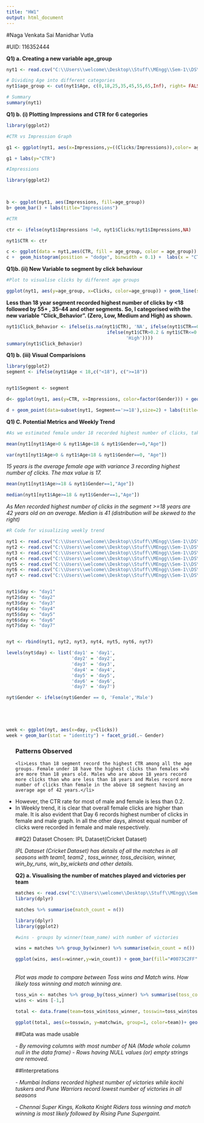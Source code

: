 ---
title: "HW1"
output: html_document
---
#Naga Venkata Sai Manidhar Vutla

#UID: 116352444


**Q1) a. Creating a new variable age_group**
```{r}
nyt1 <- read.csv("C:\\Users\\welcome\\Desktop\\Stuff\\MEngg\\Sem-1\\DS\\nyt1.csv")

# Dividing Age into different categories
nyt1$age_group <- cut(nyt1$Age, c(0,18,25,35,45,55,65,Inf), right= FALSE, labels = c("<18","18-24","25-34","35-44","45-54","55-64","65+"))

# Summary
summary(nyt1)

```


**Q1) b. (i) Plotting Impressions and CTR for 6 categories**

```{r}

library(ggplot2)

#CTR vs Impression Graph

g1 <- ggplot(nyt1, aes(x=Impressions,y=((Clicks/Impressions)),color= age_group)) +geom_point(size = 2) + labs(title="CTR vs Impressions")

g1 + labs(y="CTR")

```






``` {r}
#Impressions

library(ggplot2)

 

b <- ggplot(nyt1, aes(Impressions, fill=age_group))
b+ geom_bar() + labs(title="Impressions")

```

```{r}

#CTR  

ctr <- ifelse(nyt1$Impressions !=0, nyt1$Clicks/nyt1$Impressions,NA)

nyt1$CTR <- ctr

c <- ggplot(data = nyt1,aes(CTR, fill = age_group, color = age_group))
c +  geom_histogram(position = "dodge", binwidth = 0.1) +  labs(x = "CTR",title="CTR")

```
**Q1)b. (ii) New Variable to segment by click behaviour**

``` {r}
#Plot to visualise clicks by different age groups

ggplot(nyt1, aes(y=age_group, x=Clicks, color=age_group)) + geom_line(size=2) + theme_bw()


```
**Less than 18 year segment recorded highest number of clicks by <18 followed by 55+ , 35-44 and other segments.** 
**So, I categorised with the new variable "Click_Behavior". (Zero, Low, Medium and High) as shown.**


```{r}
nyt1$Click_Behavior <- ifelse(is.na(nyt1$CTR), 'NA', ifelse(nyt1$CTR==0, 'Zero',ifelse(nyt1$CTR>0 & nyt1$CTR<=0.2, 'Low', 
                                     ifelse(nyt1$CTR>0.2 & nyt1$CTR<=0.4, 'Medium',
                                            'High'))))
summary(nyt1$Click_Behavior)
```

**Q1) b. (iii) Visual Comparisions**

```{r}
library(ggplot2)
segment <- ifelse(nyt1$Age < 18,c("<18"), c(">=18")) 


nyt1$Segment <- segment

d<- ggplot(nyt1, aes(y=CTR, x=Impressions, color=factor(Gender))) + geom_point(data=subset(nyt1, Segment=='<18'),size=2) + labs(title="<18 Male vs Female", y="CTR", color="Gender") 

d + geom_point(data=subset(nyt1, Segment=='>=18'),size=2) + labs(title="<18 Male vs Female and >=18 Male and Female Clicks", y="CTR", color="Gender") +scale_color_manual(labels = c("Female", "Male"), values = c("blue", "red")) + facet_grid(.~ Segment)

```

**Q1) C. Potential Metrics and Weekly Trend**
```{r}
#As we estimated female under 18 recorded highest number of clicks, taking their mean would estimate their age on an average. (Taking age>0)

mean(nyt1[nyt1$Age>0 & nyt1$Age<18 & nyt1$Gender==0,"Age"])
```

``` {r}
var(nyt1[nyt1$Age>0 & nyt1$Age<18 & nyt1$Gender==0, "Age"])

```
*15 years is the average female age with variance 3 recording highest number of clicks. The max value is 17.*

``` {r}
mean(nyt1[nyt1$Age>=18 & nyt1$Gender==1,"Age"])

```

``` {r}

median(nyt1[nyt1$Age>=18 & nyt1$Gender==1,"Age"])

```

*As Men recorded highest number of clicks in the segment >=18 years are 42 years old on an average. Median is 41 (distribution will be skewed to the right) *

```{r}

#R Code for visualizing weekly trend

nyt1 <- read.csv("C:\\Users\\welcome\\Desktop\\Stuff\\MEngg\\Sem-1\\DS\\nyt1.csv")
nyt2 <- read.csv("C:\\Users\\welcome\\Desktop\\Stuff\\MEngg\\Sem-1\\DS\\nyt2.csv")
nyt3 <- read.csv("C:\\Users\\welcome\\Desktop\\Stuff\\MEngg\\Sem-1\\DS\\nyt3.csv")
nyt4 <- read.csv("C:\\Users\\welcome\\Desktop\\Stuff\\MEngg\\Sem-1\\DS\\nyt4.csv")
nyt5 <- read.csv("C:\\Users\\welcome\\Desktop\\Stuff\\MEngg\\Sem-1\\DS\\nyt5.csv")
nyt6 <- read.csv("C:\\Users\\welcome\\Desktop\\Stuff\\MEngg\\Sem-1\\DS\\nyt6.csv")
nyt7 <- read.csv("C:\\Users\\welcome\\Desktop\\Stuff\\MEngg\\Sem-1\\DS\\nyt7.csv")


nyt1$day <- "day1"
nyt2$day <- "day2"
nyt3$day <- "day3"
nyt4$day <- "day4"
nyt5$day <- "day5"
nyt6$day <- "day6"
nyt7$day <- "day7"


nyt <- rbind(nyt1, nyt2, nyt3, nyt4, nyt5, nyt6, nyt7)

levels(nyt$day) <- list('day1' = 'day1',
                        'day2' = 'day2',
                        'day3' = 'day3',
                        'day4' = 'day4',
                        'day5' = 'day5',
                        'day6' = 'day6',
                        'day7' = 'day7')

nyt$Gender <- ifelse(nyt$Gender == 0, 'Female','Male')





week <- ggplot(nyt, aes(x=day, y=Clicks))
week + geom_bar(stat = "identity") + facet_grid(.~ Gender) 
```

<ul><h3>Patterns Observed</h3>

	<li>Less than 18 segment record the highest CTR among all the age groups. Female under 18 have the highest clicks than females who are more than 18 years old. Males who are above 18 years record more clicks than who are less than 18 years and Males record more number of clicks than female in the above 18 segment having an average age of 42 years.</li>

<li>However, the CTR rate for most of male and female is less than 0.2.</li> 

<li>In Weekly trend, it is clear that overall female clicks are higher than male. It is also evident that Day 6 records highest number of clicks in female and male graph. In all the other days, almost equal number of clicks were recorded in female and male respectively.</li>


##Q2) Dataset Chosen: IPL Dataset(Cricket Dataset)

*IPL Dataset (Cricket Dataset) has details of all the matches in all seasons with team1, team2 , toss_winner, toss_decision, winner, win_by_runs, win_by_wickets and other details.*

**Q2) a. Visualising the number of matches played and victories per team**

``` {r}

matches <- read.csv("C:\\Users\\welcome\\Desktop\\Stuff\\MEngg\\Sem-1\\DS\\matches.csv")
library(dplyr)

matches %>% summarise(match_count = n())

```


```{r}


library(dplyr)
library(ggplot2)

#wins - groups by winner(team_name) with number of victories

wins = matches %>% group_by(winner) %>% summarise(win_count = n())

ggplot(wins, aes(x=winner,y=win_count)) + geom_bar(fill="#0073C2FF", stat="identity") + geom_text(aes(label=win_count), hjust= -0.3) +  coord_flip()

```
<br>*Plot was made to compare between Toss wins and Match wins. How likely toss winning and match winning are.*

```{r}


toss_win <- matches %>% group_by(toss_winner) %>% summarise(toss_count=n())
wins <- wins [-1,]

total <- data.frame(team=toss_win$toss_winner, tosswin=toss_win$toss_count,matchwin=wins$win_count )

ggplot(total, aes(x=tosswin, y=matchwin, group=1, color=team))+ geom_point(size=3) + geom_line(size=2)

```














##Data was made usable

*-	By removing columns with most number of NA (Made whole column null in the data frame)*
*-	Rows having NULL values (or) empty strings are removed.*


##Interpretations

*-	Mumbai Indians recorded highest number of victories while kochi tuskers and Pune Warriors record lowest number of victories in all seasons*

*-	Chennai Super Kings, Kolkata Knight Riders toss winning and match winning is most likely followed by Rising Pune Supergaint.*























